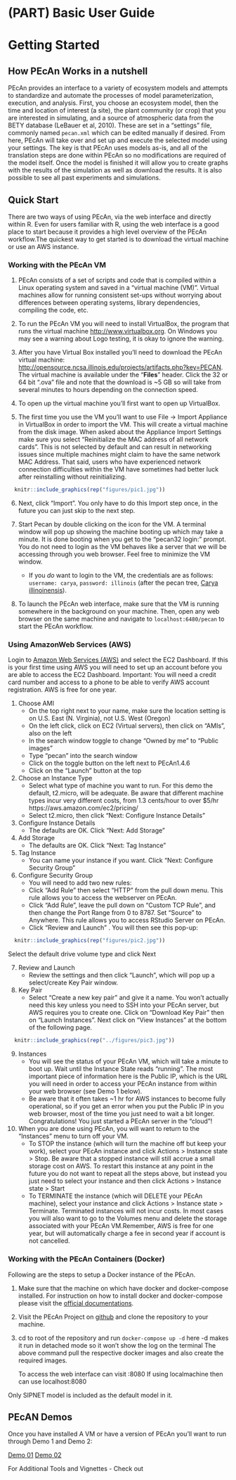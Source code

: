 # (PART) Basic User Guide {-}

# Getting Started

## How PEcAn Works in a nutshell

PEcAn provides an interface to a variety of ecosystem models and attempts to standardize and automate the processes of model parameterization, execution, and analysis. First, you choose an ecosystem model, then the time and location of interest (a site), the plant community (or crop) that you are interested in simulating, and a source of atmospheric data from the BETY database (LeBauer et al, 2010). These are set in a "settings" file, commonly named `pecan.xml` which can be edited manually if desired. From here, PEcAn will take over and set up and execute the selected model using your settings. The key is that PEcAn uses models as-is, and all of the translation steps are done within PEcAn so no modifications are required of the model itself. Once the model is finished it will allow you to create graphs with the results of the simulation as well as download the results. It is also possible to see all past experiments and simulations.

## Quick Start

There are two ways of using PEcAn, via the web interface and directly within R. Even for users familiar with R, using the web interface is a good place to start because it provides a high level overview of the PEcAn workflow.The quickest way to get started is to download the virtual machine or use an AWS instance.

### Working with the PEcAn VM

1. PEcAn consists of a set of scripts and code that is compiled within a Linux operating system and saved in a “virtual machine (VM)”. Virtual machines allow for running consistent set-ups without worrying about differences between operating systems, library dependencies, compiling the code, etc.

2. To run the PEcAn VM you will need to install VirtualBox, the program that runs the virtual machine [http://www.virtualbox.org](http://www.virtualbox.org). On Windows you may see a warning about Logo testing, it is okay to ignore the warning.

3. After you have Virtual Box installed you’ll need to download the PEcAn virtual machine: [http://opensource.ncsa.illinois.edu/projects/artifacts.php?key=PECAN](http://opensource.ncsa.illinois.edu/projects/artifacts.php?key=PECAN). The virtual machine is available under the "**Files**" header. Click the 32 or 64 bit ".ova" file and note that the download is ~5 GB so will take from several minutes to hours depending on the connection speed.

4. To open up the virtual machine you'll first want to open up VirtualBox.

5. The first time you use the VM you'll want to use File → Import Appliance in VirtualBox in order to import the VM. This will create a virtual machine from the disk image. When asked about the Appliance Import Settings make sure you select "Reinitialize the MAC address of all network cards". This is not selected by default and can result in networking issues since multiple machines might claim to have the same network MAC Address. That said, users who have experienced network connection difficulties within the VM have sometimes had better luck after reinstalling without reinitializing.

```r
  knitr::include_graphics(rep("figures/pic1.jpg"))
```

6. Next, click “Import”. You only have to do this Import step once, in the future you can just skip to the next step. 	

7. Start Pecan by double clicking on the icon for the VM. A terminal window will pop up showing the machine booting up which may take a minute. It is done booting when you get to the “pecan32 login:” prompt. You do not need to login as the VM behaves like a server that we will be accessing through you web browser. Feel free to minimize the VM window.

    * If you _do_ want to login to the VM, the credentials are as follows: `username: carya`, `password: illinois` (after the pecan tree, [Carya illinoinensis][pecan-wikipedia]).

8. To launch the PEcAn web interface, make sure that the VM is running somewhere in the background on your machine. Then, open any web browser on the same machine and navigate to `localhost:6480/pecan` to start the PEcAn workflow.


### Using AmazonWeb Services (AWS)

Login to [Amazon Web Services (AWS)](http://console.aws.amazon.com/) and select the EC2 Dashboard. If this is your first time using AWS you will need to set up an account before you are able to access the EC2 Dashboard. Important: You will need a credit card number and access to a phone to be able to verify AWS account registration. AWS is free for one year.

1.  Choose AMI
    + On the top right next to your name, make sure the location setting is on U.S. East (N. Virginia), not U.S. West (Oregon)
    +	On the left click, click on EC2 (Virtual servers), then click on “AMIs”, also on the left
    +	In the search window toggle to change “Owned by me” to “Public images”
    +	Type “pecan” into the search window
    +	Click on the toggle button on the left next to PEcAn1.4.6
    +	Click on the “Launch” button at the top
2.	Choose an Instance Type
    +	Select what type of machine you want to run. For this demo the default, t2.micro, will be adequate. Be aware that different machine types incur very different costs, from 1.3 cents/hour to over $5/hr https://aws.amazon.com/ec2/pricing/   
    + Select t2.micro, then click “Next: Configure Instance Details”
3.	Configure Instance Details
    +	The defaults are OK. Click “Next: Add Storage”
4.	Add Storage
    +	The defaults are OK. Click “Next: Tag Instance”
5.	Tag Instance
    +	You can name your instance if you want. Click “Next: Configure Security Group”
6.	Configure Security Group
    +	You will need to add two new rules:
      + Click “Add Rule” then select “HTTP” from the pull down menu. This rule allows you to access the webserver on PEcAn.
      +	Click “Add Rule”, leave the pull down on “Custom TCP Rule”, and then change the Port Range from 0 to 8787. Set “Source” to Anywhere. This rule allows you to access RStudio Server on PEcAn.
    +	Click “Review and Launch”  . You will then see this pop-up:

```r
  knitr::include_graphics(rep("figures/pic2.jpg"))
```    

Select the default drive volume type and click Next

7.  Review and Launch
    +  Review the settings and then click “Launch”, which will pop up a select/create Key Pair window.
8.	Key Pair
    +	Select “Create a new key pair” and give it a name. You won’t actually need this key unless you need to SSH into your PEcAn server, but AWS requires you to create one. Click on “Download Key Pair” then on “Launch Instances”. Next click on “View Instances” at the bottom of the following page.


```r
  knitr::include_graphics(rep("../figures/pic3.jpg"))
```

9.	Instances
    +  You will see the status of your PEcAn VM, which will take a minute to boot up. Wait until the Instance State reads “running”. The most important piece of information here is the Public IP, which is the URL you will need in order to access your PEcAn instance from within your web browser (see Demo 1 below).
    +  Be aware that it often takes ~1 hr for AWS instances to become fully operational, so if you get an error when you put the Public IP in you web browser, most of the time you just need to wait a bit longer.
  Congratulations! You just started a PEcAn server in the “cloud”!

10. When you are done using PEcAn, you will want to return to the “Instances” menu to turn off your VM.
    + To STOP the instance (which will turn the machine off but keep your work), select your PEcAn instance and click Actions > Instance state > Stop. Be aware that a stopped instance will still accrue a small storage cost on AWS. To restart this instance at any point in the future you do not want to repeat all the steps above, but instead you just need to select your instance and then click Actions > Instance state > Start
    +	To TERMINATE the instance (which will DELETE your PEcAn machine), select your instance and click Actions > Instance state > Terminate. Terminated instances will not incur costs. In most cases you will also want to go to the Volumes menu and delete the storage associated with your PEcAn VM.Remember, AWS is free for one year, but will automatically charge a fee in second year if account is not cancelled.


### Working with the PEcAn Containers (Docker)

Following are the steps to setup a Docker instance of the PEcAn.

1. Make sure that the machine on which have docker and docker-compose installed. For instruction on how to install docker and docker-compose please visit the [official documentations](https://docs.docker.com/engine/installation/).

2. Visit the PEcAn Project on [github](https://github.com/PecanProject/pecan/tree/develop) and clone the repository to your machine.

3. cd to root of the repository and run `docker-compose up -d` here -d makes it run in detached mode so it won't show the log on the terminal
    The above command pull the respective docker images and also create the required images.

    To access the web interface can visit <machine-ip>:8080
    If using localmachine then can use localhost:8080

Only SIPNET model is included as the default model in it.

[pecan-wikipedia]: https://en.wikipedia.org/wiki/Pecan

## PEcAN Demos

Once you have installed A VM or have a version of PEcAn you'll want to run through Demo 1 and Demo 2:

[Demo 01](https://pecanproject.github.io/pecan-documentation/tutorials/Demo01.html)
[Demo 02](https://pecanproject.github.io/pecan-documentation/tutorials/Demo02.html)

For Additional Tools and Vignettes - Check out 
